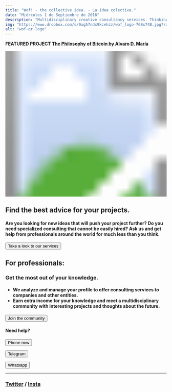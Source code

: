 ```yaml
---
title: "Wof! - the collective idea. - La idea colectiva."
date: "Miércoles 1 de Septiembre de 2016"
description: "Multidisciplinary creative consultancy services. Thinking community and independent innovation hub."
img: "https://www.dropbox.com/s/0xg57ndx9kcehzz/wof_logo-768x748.jpg?raw=1"
alt: "wof-qr-logo"
---
```


<aside>
<p><strong>FEATURED PROJECT <a href="https://watchoutfreedom.com/7_bitcoin_philosophy">The Philosophy of Bitcoin by Alvaro D. María</a> </strong></p>
</aside>

 <svg viewBox="0 0 20 18" xmlns="http://www.w3.org/2000/svg" fillRule="evenodd" clipRule="evenodd"
      strokeLinejoin="round">
      <clipPath id="mask">
          <path
              d='M2.217 0c2.348 0 4.661 2.723 8.25 4.484 3.69 1.81 9.375.438 9.375 2.641 0 4.346-4.614 10.125-9.375 10.125-2.52 0-2.54-2.489-4.118-4.066-1.401-1.4-4.507-1.764-4.507-3.809C1.842 5.029-2.543 0 2.217 0z'>
              </path>
      </clipPath>
      <image width="100%" height="100%" clipPath="url(#mask)" preserveAspectRatio="xMidYMid slice"
          href="https://www.dropbox.com/s/zs7inehezyzil96/WOF_LOGO_1_PEOPLE_TEXT_web.jpg?raw=1" />
</svg>



<h2>Find the best advice for your projects.</h2>

<h4>Are you looking for new ideas that will push your project further? Do you need specialized consulting that cannot be easily hired? Ask us and get help from professionals around the world for much less than you think.</h4>

<form className="action" action="https://www.watchoutfreedom.com/0_services">
      <button>Take a look to our services</button>
</form>

<h2><b>For professionals:</b></h2>
<h3>Get the most out of your knowledge.</h3>
<h4><ul><li>We analyze and manage your profile to offer consulting services to companies and other entities. </li><li>Earn extra income for your knowledge and meet a multidisciplinary community with interesting projects and thoughts about the future.</li></ul></h4>

<form className="action" action="https://www.watchoutfreedom.com/0_community">
      <button>Join the community</button>
</form>

<h4>Need help?</h4>
  <form className="action" action="tel:34680936011">
        <button>Phone now</button>
  </form>

  <form className="action" action="https://t.me/info_wof" target="_blank">
        <button href="">Telegram</button>
  </form>

  <form className="action" action="https://wa.me/34680936011" target="_blank">
        <button href="">Whatsapp</button>
  </form>

<hr></hr>


<h3>
  <address href="#" className="cryptedmail"
     data-name="mail"
     data-domain="watchoutfreedom"
     data-tld="com"
     onclick="window.location.href = 'mailto:' + this.dataset.name + '@' + this.dataset.domain + '.' + this.dataset.tld; return false;">
  </address>
  <a href="https://www.twitter.com/watchout_f/" target="_blank">Twitter</a> / <a href="https://www.instagram.com/watchoutfreedom/" target="_blank">Insta</a>
</h3>
